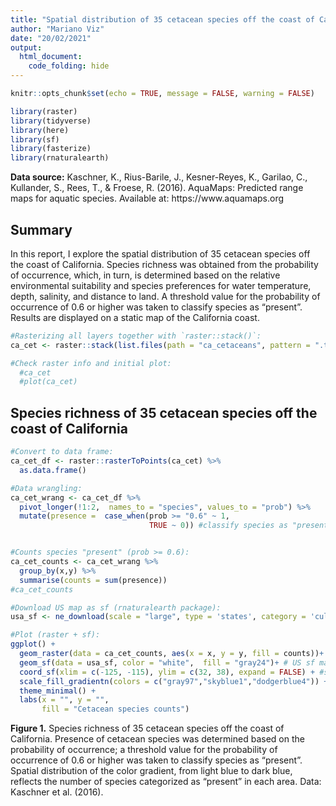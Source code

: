 ```yaml
---
title: "Spatial distribution of 35 cetacean species off the coast of California"
author: "Mariano Viz"
date: "20/02/2021"
output: 
  html_document:
    code_folding: hide
---
```


```r
knitr::opts_chunk$set(echo = TRUE, message = FALSE, warning = FALSE)

library(raster)
library(tidyverse)
library(here)
library(sf)
library(fasterize)
library(rnaturalearth)
```


**Data source:** Kaschner, K., Rius-Barile, J., Kesner-Reyes, K., Garilao, C., Kullander, S., Rees, T., & Froese, R. (2016). AquaMaps: Predicted range maps for aquatic species. Available at: https://www.aquamaps.org

## Summary
In this report, I explore the spatial distribution of 35 cetacean species off the coast of California. Species richness was obtained from the probability of occurrence, which, in turn, is determined based on the relative environmental suitability and species preferences for water temperature, depth, salinity, and distance to land. A threshold value for the probability of occurrence of 0.6 or higher was taken to classify species as "present". Results are displayed on a static map of the California coast. 

```r
#Rasterizing all layers together with `raster::stack()`:
ca_cet <- raster::stack(list.files(path = "ca_cetaceans", pattern = ".tif", full.names = TRUE))

#Check raster info and initial plot: 
  #ca_cet
  #plot(ca_cet)

```



## Species richness of 35 cetacean species off the coast of California

```r
#Convert to data frame:
ca_cet_df <- raster::rasterToPoints(ca_cet) %>%
  as.data.frame()

#Data wrangling:
ca_cet_wrang <- ca_cet_df %>%
  pivot_longer(!1:2,  names_to = "species", values_to = "prob") %>%
  mutate(presence =  case_when(prob >= "0.6" ~ 1,
                               TRUE ~ 0)) #classify species as "present" based on threshold for the probability of occurrence of 0.6 or higher 


#Counts species "present" (prob >= 0.6):
ca_cet_counts <- ca_cet_wrang %>% 
  group_by(x,y) %>% 
  summarise(counts = sum(presence))
#ca_cet_counts

#Download US map as sf (rnaturalearth package):
usa_sf <- ne_download(scale = "large", type = 'states', category = 'cultural', returnclass = 'sf')


```

```r

#Plot (raster + sf):
ggplot() +
  geom_raster(data = ca_cet_counts, aes(x = x, y = y, fill = counts))+ #rater of species counts
  geom_sf(data = usa_sf, color = "white",  fill = "gray24")+ # US sf map ("large")
  coord_sf(xlim = c(-125, -115), ylim = c(32, 38), expand = FALSE) + #set boundaries of the map matching the raster
  scale_fill_gradientn(colors = c("gray97","skyblue1","dodgerblue4")) +
  theme_minimal() +
  labs(x = "", y = "", 
       fill = "Cetacean species counts")

```


**Figure 1.** Species richness of 35 cetacean species off the coast of California. Presence of cetacean species was determined based on the probability of occurrence; a threshold value for the probability of occurrence of 0.6 or higher was taken to classify species as "present". Spatial distribution of the color gradient, from light blue to dark blue, reflects the number of species categorized as "present" in each area. Data: Kaschner et al. (2016). 
